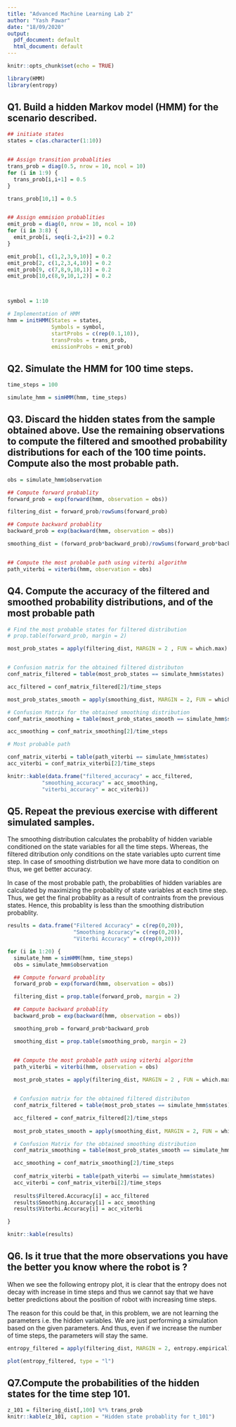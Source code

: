 ---
title: "Advanced Machine Learning Lab 2"
author: "Yash Pawar"
date: "18/09/2020"
output:
  pdf_document: default
  html_document: default
---

```{r setup, include=FALSE}
knitr::opts_chunk$set(echo = TRUE)
```




```{r, message=FALSE}
library(HMM)
library(entropy)
```

## Q1. Build a hidden Markov model (HMM) for the scenario described.

```{r}
## initiate states
states = c(as.character(1:10))


## Assign transition probablities
trans_prob = diag(0.5, nrow = 10, ncol = 10)
for (i in 1:9) {
  trans_prob[i,i+1] = 0.5
}

trans_prob[10,1] = 0.5


## Assign emmision probablities
emit_prob = diag(0, nrow = 10, ncol = 10)
for (i in 3:8) {
  emit_prob[i, seq(i-2,i+2)] = 0.2
}

emit_prob[1, c(1,2,3,9,10)] = 0.2
emit_prob[2, c(1,2,3,4,10)] = 0.2
emit_prob[9, c(7,8,9,10,1)] = 0.2
emit_prob[10,c(8,9,10,1,2)] = 0.2



symbol = 1:10

# Implementation of HMM
hmm = initHMM(States = states,
              Symbols = symbol,
              startProbs = c(rep(0.1,10)),
              transProbs = trans_prob,
              emissionProbs = emit_prob)
```

## Q2. Simulate the HMM for 100 time steps.

```{r}
time_steps = 100

simulate_hmm = simHMM(hmm, time_steps)

```

## Q3. Discard the hidden states from the sample obtained above. Use the remaining observations to compute the filtered and smoothed probability distributions for each of the 100 time points. Compute also the most probable path.

```{r}
obs = simulate_hmm$observation

## Compute forward probablity
forward_prob = exp(forward(hmm, observation = obs))

filtering_dist = forward_prob/rowSums(forward_prob)

## Compute backward probablity
backward_prob = exp(backward(hmm, observation = obs))

smoothing_dist = (forward_prob*backward_prob)/rowSums(forward_prob*backward_prob)


## Compute the most probable path using viterbi algorithm
path_viterbi = viterbi(hmm, observation = obs)

```

## Q4. Compute the accuracy of the filtered and smoothed probability distributions, and of the most probable path

```{r}
# Find the most probable states for filtered distribution
# prop.table(forward_prob, margin = 2)

most_prob_states = apply(filtering_dist, MARGIN = 2 , FUN = which.max)


# Confusion matrix for the obtained filtered distributon
conf_matrix_filtered = table(most_prob_states == simulate_hmm$states)

acc_filtered = conf_matrix_filtered[2]/time_steps


```

```{r}
most_prob_states_smooth = apply(smoothing_dist, MARGIN = 2, FUN = which.max)

# Confusion Matrix for the obtained smoothing distribution
conf_matrix_smoothing = table(most_prob_states_smooth == simulate_hmm$states)

acc_smoothing = conf_matrix_smoothing[2]/time_steps
```

```{r}
# Most probable path

conf_matrix_viterbi = table(path_viterbi == simulate_hmm$states)
acc_viterbi = conf_matrix_viterbi[2]/time_steps

```


```{r}

knitr::kable(data.frame("filtered_accuracy" = acc_filtered,
           "smoothing_accuracy" = acc_smoothing,
           "viterbi_accuracy" = acc_viterbi))

```


## Q5. Repeat the previous exercise with different simulated samples. 


The smoothing distribution calculates the probablity of hidden variable conditioned on the state variables for all the time steps. Whereas, the filtered ditribution only conditions on the state variables upto current time step. In case of smoothing distrbution we have more data to condition on thus, we get better accuracy.

In case of the most probable path, the probablities of hidden variables are calculated by maximizing the probablity of state variables at each time step. Thus, we get the final probablity as a result of contraints from the previous states. Hence, this probablity is less than the smoothing distribution probablity. 


```{r}

results = data.frame("Filtered Accuracy" = c(rep(0,20)),
                     "Smoothing Accuracy"= c(rep(0,20)),
                     "Viterbi Accuracy" = c(rep(0,20)))

for (i in 1:20) {
  simulate_hmm = simHMM(hmm, time_steps)
  obs = simulate_hmm$observation

  ## Compute forward probablity
  forward_prob = exp(forward(hmm, observation = obs))

  filtering_dist = prop.table(forward_prob, margin = 2)

  ## Compute backward probablity
  backward_prob = exp(backward(hmm, observation = obs))

  smoothing_prob = forward_prob*backward_prob

  smoothing_dist = prop.table(smoothing_prob, margin = 2)


  ## Compute the most probable path using viterbi algorithm
  path_viterbi = viterbi(hmm, observation = obs)
  
  most_prob_states = apply(filtering_dist, MARGIN = 2 , FUN = which.max)


  # Confusion matrix for the obtained filtered distributon
  conf_matrix_filtered = table(most_prob_states == simulate_hmm$states)

  acc_filtered = conf_matrix_filtered[2]/time_steps
  
  most_prob_states_smooth = apply(smoothing_dist, MARGIN = 2, FUN = which.max)

  # Confusion Matrix for the obtained smoothing distribution
  conf_matrix_smoothing = table(most_prob_states_smooth == simulate_hmm$states)

  acc_smoothing = conf_matrix_smoothing[2]/time_steps
  
  conf_matrix_viterbi = table(path_viterbi == simulate_hmm$states)
  acc_viterbi = conf_matrix_viterbi[2]/time_steps
   
  results$Filtered.Accuracy[i] = acc_filtered
  results$Smoothing.Accuracy[i] = acc_smoothing
  results$Viterbi.Accuracy[i] = acc_viterbi

}

knitr::kable(results)

```



## Q6. Is it true that the more observations you have the better you know where the robot is ?

When we see the following entropy plot, it is clear that the entropy does not decay with increase in time steps and thus we cannot say that we have better predictions about the position of robot with increasing time steps.   

The reason for this could be that, in this problem, we are not learning the parameters i.e. the hidden variables. We are just performing a simulation based on the given parameters. And thus, even if we increase the number of time steps, the parameters will stay the same.

```{r}

entropy_filtered = apply(filtering_dist, MARGIN = 2, entropy.empirical)

plot(entropy_filtered, type = "l")
```

## Q7.Compute the probabilities of the hidden states for the time step 101.

```{r, warning=FALSE}
z_101 = filtering_dist[,100] %*% trans_prob
knitr::kable(z_101, caption = "Hidden state probablity for t_101")

```


